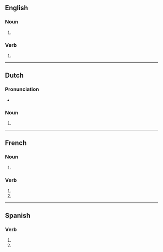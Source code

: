 {{also|guillotinés}}
==English==

===Noun===
{{head|en|noun form}}

# {{plural of|en|guillotine}}

===Verb===
{{head|en|verb form}}

# {{en-third-person singular of|guillotine}}

----

==Dutch==

===Pronunciation===
* {{audio|nl|Nl-guillotines.ogg|Audio}}

===Noun===
{{head|nl|noun plural form}}

# {{nl-noun form of|pl|guillotine}}

----

==French==

===Noun===
{{head|fr|noun plural form|g=f}}

# {{plural of|fr|guillotine}}

===Verb===
{{head|fr|verb form}}

# {{inflection of|fr|guillotiner||2|s|pres|indc}}
# {{inflection of|fr|guillotiner||2|s|pres|subj}}

----

==Spanish==

===Verb===
{{head|es|verb form}}

# {{es-verb form of|ending=ar|mood=imperative|sense=negative|pers=2|formal=no|number=singular|guillotinar}}
# {{es-verb form of|ending=ar|mood=subjunctive|tense=present|pers=2|formal=no|number=singular|guillotinar}}